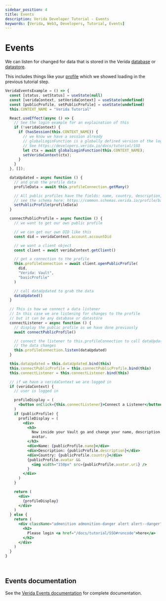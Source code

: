 ```yaml
---
sidebar_position: 4
title: Events
description: Verida Developer Tutorial - Events
keywords: [Verida, Web3, Developers, Tutorial, Events]
---
```


# Events

We can listen for changed for data that is stored in the Verida [database](./databases) or [datastore](./datastores).

This includes things like your [profile](./public_profile) which we showed loading in the previous tutorial step. 

```jsx live
VeridaEventsExample = () => {
  const [status, setStatus] = useState(null)
  const [veridaContext, setVeridaContext] = useState(undefined)
  const [publicProfile, setPublicProfile] = useState(undefined)
  this.CONTEXT_NAME = "Verida Tutorial"

  React.useEffect(async () => {
    // See the login example for an explaination of this
    if (!veridaContext) {
      if (hasSession(this.CONTEXT_NAME)) {
        // we know we have a session already
        // globalLoginFunction is a globally defined version of the login function 
        // See https://developers.verida.io/docs/tutorial/SSO
        let ctx = await globalLoginFunction(this.CONTEXT_NAME);
        setVeridaContext(ctx);
      }
    }
  }, []);

  dataUpdated = async function () {
    // and grab the profile data
    profileData = await this.profileConnection.getMany()

    // All public profiles have the fields: name, country, description, avatar.uri
    // see the schema here: https://common.schemas.verida.io/profile/basicProfile/latest/schema.json
    setPublicProfile(profileData)
  }

  connectPublicProfile = async function () {
    // we want to get our own public profile

    // we can get our own DID like this
    const did = veridaContext.account.accountDid

    // we want a client object
    const client = await veridaContext.getClient()

    // get a connection to the profile
    this.profileConnection = await client.openPublicProfile(
      did,
      "Verida: Vault",
      "basicProfile"
    )

    // call dataUpdated to grab the data
    dataUpdated()
  }

  // This is how we connect a data listener
  // In this case we are listening for changes to the profile
  // but it can be any database or datastore
  connectListener = async function () {
    // display the public profile as we have done previously
    await connectPublicProfile()

    // connect the listener to this.profileConnection to call dataUpdated whenever
    // the data changes
    this.profileConnection.listen(dataUpdated)
  }

  this.dataUpdated = this.dataUpdated.bind(this)
  this.connectPublicProfile = this.connectPublicProfile.bind(this)
  this.connectListener = this.connectListener.bind(this)

  // if we have a veridaContext we are logged in
  if (veridaContext) {
    // user is logged in

    profileDisplay = (
      <button onClick={this.connectListener}>Connect a Listener</button>
    )    
    if (publicProfile) {
      profileDisplay = (
        <div>
          <h3>
            Now inside your Vault go and change your name, description or
            avatar.
          </h3>
          <div>Name: {publicProfile.name}</div>
          <div>Description: {publicProfile.description}</div>
          <div>Country: {publicProfile.country}</div>
          {publicProfile.avatar && 
            <img width="150px" src={publicProfile.avatar.uri} />
          }
        </div>
      )
    }

    return (
      <div>
        {profileDisplay}
      </div>
    )
  } else {
    return (
      <div className="admonition admonition-danger alert alert--danger">
        <h2>
          Please login <a href="/docs/tutorial/SSO#runcode">here</a>
        </h2>
      </div>
    )
  }
}
```

<!-- this is a target so we can link to the end of the code block -->

<a name="runcode">&nbsp;</a>

## Events documentation

See the [Verida Events documentation](/client-sdk/events.md) for complete documentation.
